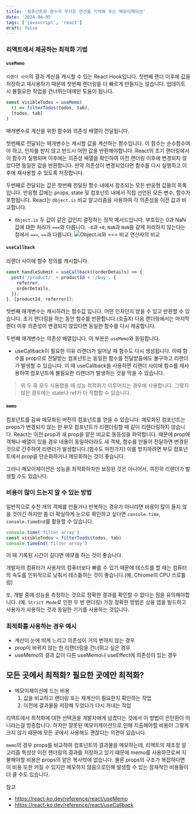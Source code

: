 ```yaml
---
title: '컴포넌트와 함수의 무거운 연산을 기억해 두는 메모이제이션'
date: '2024-04-05'
tags: ['javascript', 'react']
draft: false
---
```


### 리액트에서 제공하는 최적화 기법

#### `useMemo`

`리랜더 사이`의 결과 계산을 캐시할 수 있는 React Hook입니다.
첫번째 랜더 이후에 값을 저장하고 재사용하기 때문에 첫번째 랜더링을 더 빠르게 만들지는 않습니다. 업데이트 시 불필요한 작업을 건너뛰는데에만 도움이 됩니다.

```js
const visibleTodos = useMemo(
  () => filterTodos(todos, tab),
  [todos, tab]
)
```

매개변수로 계산을 위한 함수와 의존성 배열이 전달됩니다.

첫번째로 전달되는 매개변수는 캐시할 값을 계산하는 함수입니다. 이 함수는 순수함수여야 하고, 인자를 받지 않고 반드시 어떤 값을 반환해야합니다.
React의 초기 랜더링에서 이 함수가 실행되며 이후에는 의존성 배열을 확인하여 이전 랜더링 이후에 변경되지 않았다면 동일한 값을 반환합니다.
만약 의존성이 변경되었다면 함수를 다시 실행하고 이후에 재사용할 수 있도록 저장합니다.

두번째로 전달되는 값은 첫번째 전달된 함수 내에서 참조되는 모든 반응형 값들의 목록입니다. 반응형 값에는 props, state 및 컴포넌트 내에서 직접 선언된 모든 변수, 함수가 포함됩니다.
React는 `Object.is` 비교 알고리즘을 사용하여 각 의존성을 이전 값과 비교합니다.

- `Object.is`
  두 값이 같은 값인지 결정하는 정적 메서드입니다. 부호있는 0과 NaN 값에 대한 처리가 `===`와 다릅니다. `-0`과 `+0`, `NaN`과 `NaN`을 같게 처리하지 않는다는 점에서 `===`, `==`과 다릅니다.
  ![Object.is와 === 비교 연산자의 비교](https://github.com/kimdoyeonn/kimdoyeonn.github.io/assets/53068706/f5ca03e4-8de7-47bb-a159-6056277285e7)

#### `useCallback`

리랜더 사이에 함수 정의를 캐시합니다.

```js
const handleSubmit = useCallback((orderDetails) => {
  post('/product/' + productId + '/buy', {
    referrer,
    orderDetails,
  });
}, [productId, referrer]);
```

첫번째 매개변수는 캐시하려는 함수값 입니다. 어떤 인자던지 받을 수 있고 반환할 수 있습니다.
초기 랜더링을 하는 동안 함수를 반환합니다.(호출X) 다음 랜더링에서는 마지막 랜더 이후 의존성이 변경되지 않았다면 동일한 함수를 다시 제공합니다.

두번째 매개변수는 의존성 배열입니다. 이 부분은 `useMemo`와 동일합니다.

- useCallback이 필요한 이유
  리랜더가 일어날 때 함수도 다시 생성됩니다. 이때 함수를 prop으로 전달받는 컴포넌트는 동일한 함수를 전달받음에도 불구하고 리랜더가 발생할 수 있습니다.
  이 때 useCallback을 사용하면 리랜더 사이에 함수를 재사용하여 컴포넌트에 불필요한 리랜더가 발생하는 것을 막을 수 있습니다.

> 위 두 훅 모두 사용했을 때 성능 최적화가 이루어지는 경우에 사용합니다. 그렇지 않은 경우에는 state나 ref가 더 적합할 수 있습니다.

#### `memo`

컴포넌트를 감싸 메모화된 버전의 컴포넌트를 얻을 수 있습니다. 메모화된 컴포넌트는 props가 변경되지 않는 한 부모 컴포넌트가 리랜더링할 때 같이 리렌더링하지 않습니다.
React는 이전 prop과 새 prop을 얕은 비교로 동등성을 파악합니다.
때문에 prop에 객체나 배열이 있을 경우 내용이 동일하더라도 새 객체, 함수를 만들어 전달하면 변경된 것으로 간주하여 리랜더가 발생합니다.(함수도 마찬가지)
이를 방지하려면 부모 컴포넌트에서 prop을 단순화하거나 메모화하는 것이 좋습니다.

그러나 메모이제이션은 성능을 최적화하지만 보장된 것은 아니어서, 여전히 리렌더가 발생할 수도 있습니다.

### 비용이 많이 드는지 알 수 있는 방법

일반적으로 수천 개의 객체를 만들거나 반복하는 경우가 아니라면 비용이 많이 들지 않을 것이긴 하지만 좀 더 확실하게 눈으로 확인하고 싶다면 `console.time`, `console.timeEnd`를 활용할 수 있습니다.

```js
console.time('filter array')
const visibleTodos = filterToods(todos, tab)
console.timeEnd('filter array')
```

이 때 기록된 시간이 길다면 메모를 하는 것이 좋습니다.

개발자의 컴퓨터가 사용자의 컴퓨터보다 빠를 수 있기 때문에 테스트를 할 때는 컴퓨터의 속도를 인위적으로 낮춰서 테스틑하는 것이 좋습니다.(예, Chrome의 CPU 쓰로틀링)

또, 개발 중에 성능을 측정하는 것으로 정확한 결과를 확인할 수 없다는 점을 유의해야합니다. (예. `Strict Mode`로 인한 두 번 랜더링) 가장 정확한 방법은 상용 앱을 빌드하고 사용자가 사용하는 것과 동일한 기기를 사용하는 것입니다.

### 최적화를 사용하는 경우 예시

- 계산이 눈에 띄게 느리고 의존성이 거의 변하지 않는 경우
- prop이 바뀌지 않는 한 리랜더링을 건너뛰고 싶은 경우
- useMemo의 결과 값이 다른 useMemo나 useEffect에 의존성이 있는 경우

## 모든 곳에서 최적화? 필요한 곳에만 최적화?

- 메모이제이션에 드는 비용
  1. 값을 비교하고 랜더링 또는 재계산이 필요한지 확인하는 작업
  2. 이전에 결과물을 저장해 두었다가 다시 꺼내는 작업

리액트에서 최적화에 대한 선택권을 개발자에게 넘겼다는 것에서 이 방법이 은탄환이 아니라는걸 방증합니다.
하지만 잘못된 메모이제이션으로 인해 지출해야할 비용이 그렇게 크지 않기 때문에 모든 곳에서 사용해도 괜찮다는 의견이 있습니다.

`memo`의 경우 props를 비교하여 컴포넌트의 결과물을 메모하는데, 리액트의 재조정 알고리즘 특성상 이전 랜더링의 결과를 저장하고 있기 떄문에 memo를 사용하므로써 지불해야할 비용은 props의 얕은 복사밖에 없습니다.
물론 props의 구조가 복잡하다면 이 비용 또한 커질 수 있지만 메모하지 않음으로인해 발생할 수 있는 잠재적인 비용들이 더 클 수도 있습니다.

참고
- https://react-ko.dev/reference/react/useMemo
- https://react-ko.dev/reference/react/useCallback
